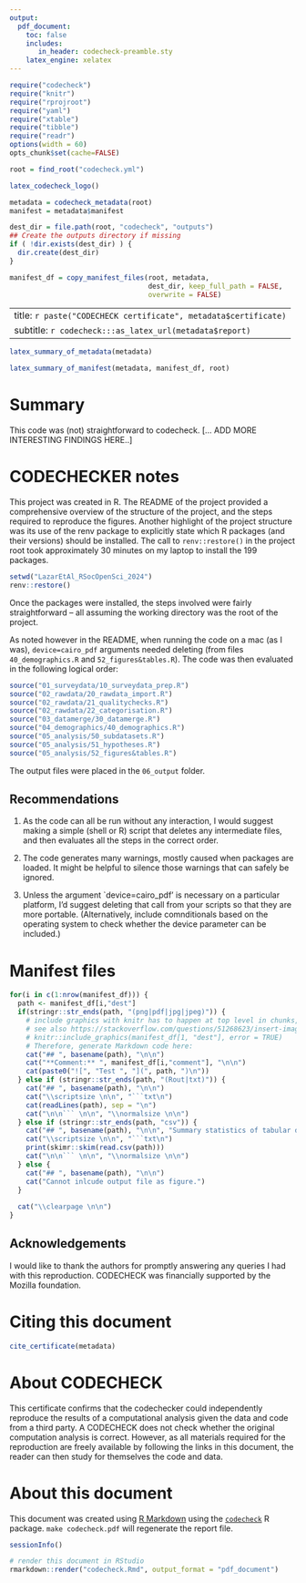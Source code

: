 ```yaml
---
output:
  pdf_document:
    toc: false
    includes:
       in_header: codecheck-preamble.sty
    latex_engine: xelatex
---
```


```r
require("codecheck")
require("knitr")
require("rprojroot")
require("yaml")
require("xtable")
require("tibble")
require("readr")
options(width = 60)
opts_chunk$set(cache=FALSE)

root = find_root("codecheck.yml")
```

```r
latex_codecheck_logo()
```

```r
metadata = codecheck_metadata(root)
manifest = metadata$manifest

dest_dir = file.path(root, "codecheck", "outputs")
## Create the outputs directory if missing
if ( !dir.exists(dest_dir) ) {
  dir.create(dest_dir)
}

manifest_df = copy_manifest_files(root, metadata,
                                  dest_dir, keep_full_path = FALSE,
                                  overwrite = FALSE)
```

---
title: `r paste("CODECHECK certificate", metadata$certificate)`
subtitle: `r codecheck:::as_latex_url(metadata$report)`
---

```r
latex_summary_of_metadata(metadata)
```

```r
latex_summary_of_manifest(metadata, manifest_df, root)
```

# Summary

This code was (not) straightforward to codecheck.
[... ADD MORE INTERESTING FINDINGS HERE..]

\clearpage

# CODECHECKER notes

This project was created in R.  The README of the project provided a
comprehensive overview of the structure of the project, and the steps
required to reproduce the figures.  Another highlight of the project
structure was its use of the renv package to explicitly state which R
packages (and their versions) should be installed.  The call to
`renv::restore()` in the project root took approximately 30 minutes on
my laptop to install the 199 packages.

```r
setwd("LazarEtAl_RSocOpenSci_2024")
renv::restore()
```

Once the packages were installed, the steps involved were fairly
straightforward -- all assuming the working directory was the root of
the project.

As noted however in the README, when running the code on a mac (as I
was), `device=cairo_pdf` arguments needed deleting (from files
`40_demographics.R` and `52_figures&tables.R`).  The code was then
evaluated in the following logical order:

```r
source("01_surveydata/10_surveydata_prep.R")
source("02_rawdata/20_rawdata_import.R")
source("02_rawdata/21_qualitychecks.R")
source("02_rawdata/22_categorisation.R")
source("03_datamerge/30_datamerge.R")
source("04_demographics/40_demographics.R")
source("05_analysis/50_subdatasets.R")
source("05_analysis/51_hypotheses.R")
source("05_analysis/52_figures&tables.R")
```

The output files were placed in the `06_output` folder.



## Recommendations

1. As the code can all be run without any interaction, I would suggest
making a simple (shell or R) script that deletes any intermediate
files, and then evaluates all the steps in the correct order.  

2. The code generates many warnings, mostly caused when packages are
   loaded.  It might be helpful to silence those warnings that can
   safely be ignored.
   
3. Unless the argument `device=cairo_pdf' is necessary on a particular
   platform, I'd suggest deleting that call from your scripts so that
   they are more portable.  (Alternatively, include comnditionals
   based on the operating system to    check whether the device
   parameter can be included.)




\clearpage

# Manifest files

```r
for(i in c(1:nrow(manifest_df))) {
  path <- manifest_df[i,"dest"]
  if(stringr::str_ends(path, "(png|pdf|jpg|jpeg)")) {
    # include graphics with knitr has to happen at top level in chunks, see https://github.com/yihui/knitr/issues/1260
    # see also https://stackoverflow.com/questions/51268623/insert-images-using-knitrinclude-graphics-in-a-for-loop
    # knitr::include_graphics(manifest_df[1, "dest"], error = TRUE)
    # Therefore, generate Markdown code here:
    cat("## ", basename(path), "\n\n")
    cat("**Comment:** ", manifest_df[i,"comment"], "\n\n")
    cat(paste0("![", "Test ", "](", path, ")\n"))
  } else if (stringr::str_ends(path, "(Rout|txt)")) {
    cat("## ", basename(path), "\n\n")
    cat("\\scriptsize \n\n", "```txt\n")
    cat(readLines(path), sep = "\n")
    cat("\n\n``` \n\n", "\\normalsize \n\n")
  } else if (stringr::str_ends(path, "csv")) {
    cat("## ", basename(path), "\n\n", "Summary statistics of tabular data:", "\n\n")
    cat("\\scriptsize \n\n", "```txt\n")
    print(skimr::skim(read.csv(path)))
    cat("\n\n``` \n\n", "\\normalsize \n\n")
  } else {
    cat("## ", basename(path), "\n\n")
    cat("Cannot inlcude output file as figure.")
  }
  
  cat("\\clearpage \n\n")
}
```

\clearpage

## Acknowledgements

I would like to thank the authors for promptly answering any queries I
had with this reproduction.  CODECHECK was financially supported by the
Mozilla foundation.

# Citing this document

```r
cite_certificate(metadata)
```

# About CODECHECK

This certificate confirms that the codechecker could independently
reproduce the results of a computational analysis given the data and
code from a third party.  A CODECHECK does not check whether the
original computation analysis is correct.  However, as all materials
required for the reproduction are freely available by following the
links in this document, the reader can then study for themselves the
code and data.


# About this document

This document was created using [R Markdown](https://rmarkdown.rstudio.com/) using the [`codecheck`](https://github.com/codecheckers/codecheck) R package.
`make codecheck.pdf` will regenerate the report file.

```r
sessionInfo()
```

```r
# render this document in RStudio
rmarkdown::render("codecheck.Rmd", output_format = "pdf_document") 
```
